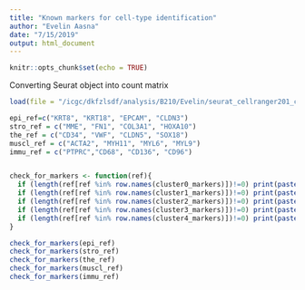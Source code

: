 ```yaml
---
title: "Known markers for cell-type identification"
author: "Evelin Aasna"
date: "7/15/2019"
output: html_document
---
```


```r
knitr::opts_chunk$set(echo = TRUE)
```

Converting Seurat object into count matrix
```r
load(file = "/icgc/dkfzlsdf/analysis/B210/Evelin/seurat_cellranger201_count_23156_6_GRCh38.RData")
```




```r
epi_ref=c("KRT8", "KRT18", "EPCAM", "CLDN3")
stro_ref = c("MME", "FN1", "COL3A1", "HOXA10")
the_ref = c("CD34", "VWF", "CLDN5", "SOX18")
muscl_ref = c("ACTA2", "MYH11", "MYL6", "MYL9")
immu_ref = c("PTPRC","CD68", "CD136", "CD96")


check_for_markers <- function(ref){
  if (length(ref[ref %in% row.names(cluster0_markers)])!=0) print(paste(0, ref[ref %in% row.names(cluster0_markers)]))
  if (length(ref[ref %in% row.names(cluster1_markers)])!=0) print(paste(1, ref[ref %in% row.names(cluster1_markers)]))
  if (length(ref[ref %in% row.names(cluster2_markers)])!=0) print(paste(2, ref[ref %in% row.names(cluster2_markers)]))
  if (length(ref[ref %in% row.names(cluster3_markers)])!=0) print(paste(3, ref[ref %in% row.names(cluster3_markers)]))
  if (length(ref[ref %in% row.names(cluster4_markers)])!=0) print(paste(4, ref[ref %in% row.names(cluster4_markers)]))
}  

check_for_markers(epi_ref)
check_for_markers(stro_ref)
check_for_markers(the_ref)
check_for_markers(muscl_ref)
check_for_markers(immu_ref)
```

